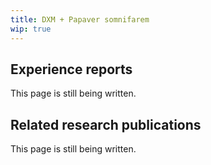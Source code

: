 ---
title: DXM + Papaver somnifarem
wip: true
---

## Experience reports

This page is still being written.

## Related research publications

This page is still being written.

